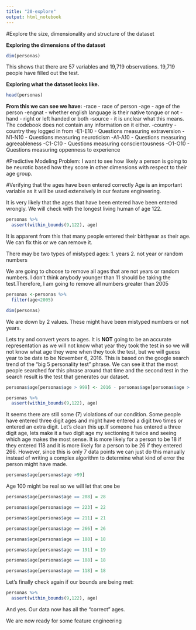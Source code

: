 ```yaml
---
title: "20-explore"
output: html_notebook
---
```

#Explore the size, dimensionality and structure of the dataset

**Exploring the dimensions of the dataset**

```r
dim(personas)
```
This shows that there are 57 variables and 19,719 observations. 19,719 people have filled out the test.  


**Exploring what the dataset looks like.**
```r
head(personas)
```
**From this we can see we have:**
-race - race of person
-age - age of the person
-engnat - whether english language is their native tongue or not
-hand - right or left handed or both
-source - it is unclear what this means. The codebook does not contain any information on it either. 
-country - country they logged in from
-E1-E10 - Questions measuring extraversion
-N1-N10 - Questions measuring neuroticism
-A1-A10 - Questions measuring agreeableness
-C1-C10 - Questions measuring conscientousness
-O1-O10 - Questions measuring oppenness to experience

#Predictive Modeling Problem:
I want to see how likely a person is going to be neurotic based how they score in other dimensions with respect to their age group. 

#Verifying that the ages have been entered correctly
Age is an important variable as it will be used extensively in our feature engineering. 

It is very likely that the ages that have been entered have been entered wrongly. We will check with the longest living human of age 122. 
```r
personas %>% 
  assert(within_bounds(9,122), age)
```

It is apparent from this that many people entered their birthyear as their age. We can fix this or we can remove it.

There may be two types of mistyped ages:
1. years
2. not year or random numbers

We are going to choose to remove all ages that are not years or random numbers. I don't think anybody younger than 11 should be taking the test.Therefore, I am going to remove all numbers greater than 2005
```r
personas <-personas %>% 
  filter(age<2005)

dim(personas)
```

We are down by 2 values. These might have been mistyped numbers or not years. 

Lets try and convert years to ages. It is **NOT** going to be an accurate representation as we will not know what year they took the test in so we will not know what age they were when they took the test, but we will guess year to be date to be November 6, 2016. This is based on the google search trend of the "big 5 personality test" phrase. We can see it that the most people searched for this phrase around that time and the second test in the search result is the test that generates our dataset.

```r
personas$age[personas$age > 999] <- 2016 - personas$age[personas$age > 999]
```

```r
personas %>% 
  assert(within_bounds(9,122), age)
```

It seems there are still some (7) violations of our condition. Some people have entered three digit ages and might have entered a digit two times or entered an extra digit. Let's clean this up.If someone has entered a three digit age, lets make it a two digit age my sectioning it twice and seeing which age makes the most sense. It is more likely for a person to be 18 if they entered 118 and it is more likely for a person to be 26 if they entered 266. However, since this is only 7 data points we can just do this manually instead of writing a complex algorithm to determine what kind of error the person might have made. 

```r
personas$age[personas$age >99] 

```
Age 100 might be real so we will let that one be

```r

personas$age[personas$age == 208] = 28

personas$age[personas$age == 223] = 22

personas$age[personas$age == 211] = 21

personas$age[personas$age == 266] = 26

personas$age[personas$age == 188] = 18

personas$age[personas$age == 191] = 19

personas$age[personas$age == 188] = 18

personas$age[personas$age == 118] = 18

```

Let's finally check again if our bounds are being met:
```r
personas %>% 
  assert(within_bounds(9,122), age)
```

And yes. Our data now has all the "correct" ages. 


We are now ready for some feature engineering
